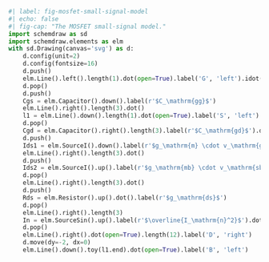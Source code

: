 ```python
#| label: fig-mosfet-small-signal-model
#| echo: false
#| fig-cap: "The MOSFET small-signal model."
import schemdraw as sd
import schemdraw.elements as elm
with sd.Drawing(canvas='svg') as d:
    d.config(unit=2)
    d.config(fontsize=16)
    d.push()
    elm.Line().left().length(1).dot(open=True).label('G', 'left').idot()
    d.pop()
    d.push()
    Cgs = elm.Capacitor().down().label(r'$C_\mathrm{gg}$')
    elm.Line().right().length(3).dot()
    l1 = elm.Line().down().length(1).dot(open=True).label('S', 'left')
    d.pop()
    Cgd = elm.Capacitor().right().length(3).label(r'$C_\mathrm{gd}$').dot()
    d.push()
    Ids1 = elm.SourceI().down().label(r'$g_\mathrm{m} \cdot v_\mathrm{gs}$')
    elm.Line().right().length(3).dot()
    d.push()
    Ids2 = elm.SourceI().up().label(r'$g_\mathrm{mb} \cdot v_\mathrm{sb}$').dot()
    d.pop()
    elm.Line().right().length(3).dot()
    d.push()
    Rds = elm.Resistor().up().dot().label(r'$g_\mathrm{ds}$')
    d.pop()
    elm.Line().right().length(3)
    In = elm.SourceSin().up().label(r'$\overline{I_\mathrm{n}^2}$').dot()
    d.pop()
    elm.Line().right().dot(open=True).length(12).label('D', 'right')
    d.move(dy=-2, dx=0)
    elm.Line().down().toy(l1.end).dot(open=True).label('B', 'left')
```